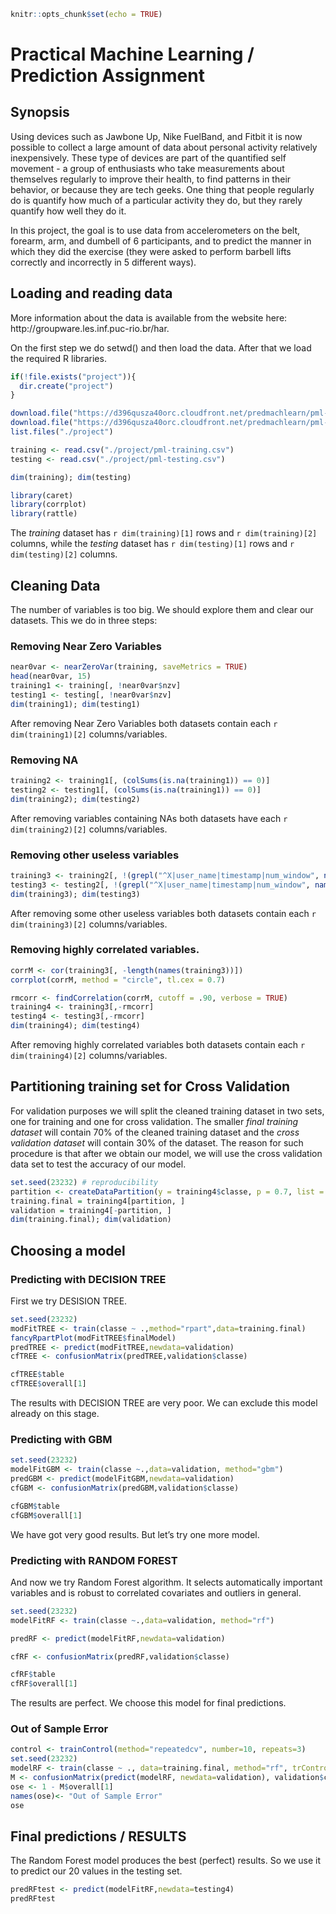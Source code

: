 
```{r setup, include=FALSE}
knitr::opts_chunk$set(echo = TRUE)
```

# Practical Machine Learning / Prediction Assignment
## Synopsis

Using devices such as Jawbone Up, Nike FuelBand, and Fitbit it is now possible to collect a large amount of data about personal activity relatively inexpensively. These type of devices are part of the quantified self movement - a group of enthusiasts who take measurements about themselves regularly to improve their health, to find patterns in their behavior, or because they are tech geeks. One thing that people regularly do is quantify how much of a particular activity they do, but they rarely quantify how well they do it. 

In this project, the goal is to use data from accelerometers on the belt, forearm, arm, and dumbell of 6 participants, and to predict the manner in which they did the exercise (they were asked to perform barbell lifts correctly and incorrectly in 5 different ways).

## Loading and reading data
More information about the data is available from the website here: http://groupware.les.inf.puc-rio.br/har.

On the first step we do setwd() and then load the data. After that we load the required R libraries.

```{r data loading, results='hide'}

if(!file.exists("project")){
  dir.create("project")
}

download.file("https://d396qusza40orc.cloudfront.net/predmachlearn/pml-training.csv",destfile="./project/pml-training.csv",method="auto")
download.file("https://d396qusza40orc.cloudfront.net/predmachlearn/pml-testing.csv",destfile="./project/pml-testing.csv",method="auto")
list.files("./project")

training <- read.csv("./project/pml-training.csv")
testing <- read.csv("./project/pml-testing.csv")

dim(training); dim(testing)

library(caret)
library(corrplot)
library(rattle)
```

The *training* dataset has `r dim(training)[1]` rows and `r dim(training)[2]` columns, while the *testing* dataset has `r dim(testing)[1]` rows and `r dim(testing)[2]` columns.

## Cleaning Data
The number of variables is too big. We should explore them and clear our datasets. This we do in three steps:

### Removing Near Zero Variables
```{r training1, results='hide'}
near0var <- nearZeroVar(training, saveMetrics = TRUE)
head(near0var, 15)
training1 <- training[, !near0var$nzv]
testing1 <- testing[, !near0var$nzv]
dim(training1); dim(testing1)
```
After removing Near Zero Variables both datasets contain each `r dim(training1)[2]` columns/variables.

### Removing NA
```{r training2, results='hide'}
training2 <- training1[, (colSums(is.na(training1)) == 0)]
testing2 <- testing1[, (colSums(is.na(training1)) == 0)]
dim(training2); dim(testing2)
```
After removing variables containing NAs both datasets have each `r dim(training2)[2]` columns/variables.

### Removing other useless variables
```{r training3, results='hide'}
training3 <- training2[, !(grepl("^X|user_name|timestamp|num_window", names(training2)))]
testing3 <- testing2[, !(grepl("^X|user_name|timestamp|num_window", names(training2)))]
dim(training3); dim(testing3)
```
After removing some other useless variables both datasets contain each `r dim(training3)[2]` columns/variables.

### Removing highly correlated variables.
```{r corr}
corrM <- cor(training3[, -length(names(training3))])
corrplot(corrM, method = "circle", tl.cex = 0.7)
```
```{r corr plot, results='hide'}
rmcorr <- findCorrelation(corrM, cutoff = .90, verbose = TRUE)
training4 <- training3[,-rmcorr]
testing4 <- testing3[,-rmcorr]
dim(training4); dim(testing4)
```

After removing highly correlated variables both datasets contain each `r dim(training4)[2]` columns/variables.

## Partitioning training set for Cross Validation

For validation purposes we will split the cleaned training dataset in two sets, one for training and one for cross validation. The smaller *final training dataset* will contain 70% of the cleaned training dataset and the *cross validation dataset* will contain 30% of the dataset. The reason for such procedure is that after we obtain our model, we will use the cross validation data set to test the accuracy of our model.

```{r validation set}
set.seed(23232) # reproducibility
partition <- createDataPartition(y = training4$classe, p = 0.7, list = FALSE)
training.final = training4[partition, ]
validation = training4[-partition, ]
dim(training.final); dim(validation)

```

## Choosing a model

### Predicting with DECISION TREE

First we try DESISION TREE. 

```{r TREE, results='hide', cache=TRUE}
set.seed(23232)
modFitTREE <- train(classe ~ .,method="rpart",data=training.final)
fancyRpartPlot(modFitTREE$finalModel)
predTREE <- predict(modFitTREE,newdata=validation)
cfTREE <- confusionMatrix(predTREE,validation$classe)
```

```{r tab1}
cfTREE$table
cfTREE$overall[1]
```
The results with DECISION TREE are very poor. We can exclude this model already on this stage.

### Predicting with GBM
```{r gbm, results='hide', cache=TRUE }
set.seed(23232)
modelFitGBM <- train(classe ~.,data=validation, method="gbm")
predGBM <- predict(modelFitGBM,newdata=validation)
cfGBM <- confusionMatrix(predGBM,validation$classe)
```

```{r tab2}
cfGBM$table
cfGBM$overall[1]
```

We have got very good results. But let's try one more model.

### Predicting with RANDOM FOREST

And now we try Random Forest algorithm. It selects automatically  important variables and is robust to correlated covariates and outliers in general.

```{r rf, results='hide', cache=TRUE }
set.seed(23232)
modelFitRF <- train(classe ~.,data=validation, method="rf")

predRF <- predict(modelFitRF,newdata=validation)

cfRF <- confusionMatrix(predRF,validation$classe)
```

```{r tab3}
cfRF$table
cfRF$overall[1]
```

The results are perfect. We choose this model for final predictions.

### Out of Sample Error

```{r ose, cache=TRUE}
control <- trainControl(method="repeatedcv", number=10, repeats=3)
set.seed(23232)
modelRF <- train(classe ~ ., data=training.final, method="rf", trControl=control)
M <- confusionMatrix(predict(modelRF, newdata=validation), validation$classe)
ose <- 1 - M$overall[1] 
names(ose)<- "Out of Sample Error"
ose
```

## Final predictions / RESULTS

The Random Forest model produces the best (perfect) results. So we use it to predict our 20 values in the testing set.
```{r answer, cache=TRUE}
predRFtest <- predict(modelFitRF,newdata=testing4)
predRFtest
```

